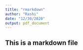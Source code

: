 ```yaml
---
title: "rmarkdown"
author: "Rashi"
date: "12/30/2020"
output: pdf_document
---
```


## This is a markdown file
